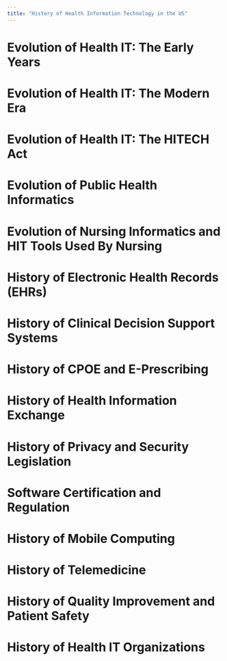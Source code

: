 ```yaml
---
title: "History of Health Information Technology in the US"
---
```


# Evolution of Health IT: The Early Years
# Evolution of Health IT: The Modern Era
# Evolution of Health IT: The HITECH Act
# Evolution of Public Health Informatics
# Evolution of Nursing Informatics and HIT Tools Used By Nursing
# History of Electronic Health Records (EHRs)
# History of Clinical Decision Support Systems
# History of CPOE and E-Prescribing
# History of Health Information Exchange
# History of Privacy and Security Legislation
# Software Certification and Regulation
# History of Mobile Computing
# History of Telemedicine
# History of Quality Improvement and Patient Safety
# History of Health IT Organizations